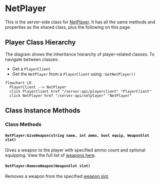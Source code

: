 
# NetPlayer

This is the server-side class for [NetPlayer](/shared-api/netplayer). It has all the same methods and properties as the shared class, plus the following on this page.

## Player Class Hierarchy

The diagram shows the inheritance hierarchy of player-related classes. To navigate between classes:
- Get a `PlayerClient`
- Get the `NetPlayer` from a `PlayerClient` using `:GetNetPlayer()`


```mermaid
flowchart LR
  PlayerClient --> NetPlayer
  click PlayerClient href "/server-api/playerclient" "PlayerClient"
  click NetPlayer href "/server-api/netplayer" "NetPlayer"
```

## Class Instance Methods

<InheritedComponent className="NetPlayer_Server" />

### Class Methods

#### `NetPlayer:GiveWeapon(string name, int ammo, bool equip, WeaponSlot slot)`

Gives a weapon to the player with specified ammo count and optional equipping. View the full list of [weapons here](/reference/weapons-list).

#### `NetPlayer:RemoveWeapon(WeaponSlot slot)`

Removes a weapon from the specified [weapon slot](/shared-api/weaponslot).

